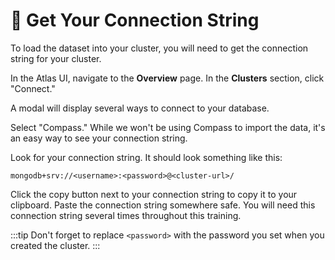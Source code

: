 

# 👐 Get Your Connection String

To load the dataset into your cluster, you will need to get the connection string for your cluster.

In the Atlas UI, navigate to the **Overview** page. In the **Clusters** section, click "Connect." 

<Screenshot url="https://cloud.mongodb.com" src="img/screenshots/30-importing-data/2-get-connection-string/1-connect-button.png" alt="Connect button" />

A modal will display several ways to connect to your database.

<Screenshot url="https://cloud.mongodb.com" src="img/screenshots/30-importing-data/2-get-connection-string/2-connect-modal.png" alt="Connect modal" />

Select "Compass." While we won't be using Compass to import the data, it's an easy way to see your connection string.

<Screenshot url="https://cloud.mongodb.com" src="img/screenshots/30-importing-data/2-get-connection-string/3-connect-compass.png" alt="Connection string" />

Look for your connection string. It should look something like this:

```
mongodb+srv://<username>:<password>@<cluster-url>/
```

Click the copy button next to your connection string to copy it to your clipboard. Paste the connection string somewhere safe. You will need this connection string several times throughout this training.

:::tip
Don't forget to replace `<password>` with the password you set when you created the cluster.
:::
